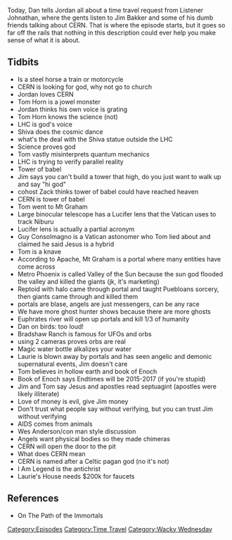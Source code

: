 {{DEFAULTSORT:
    #_EPISODE_0184:Godly Particles and Illiteracy
}}{{Episode
    | title           = Godly Particles and Illiteracy
    | caption         = [https://knowledgefight.libsyn.com/knowledge-fight-godly-particles-and-illiteracy Listen to this episode on Libsyn]
    | episodeNumber   = 184
    | length          = 02:50:47
    | airDate         = July 25, 2018
    | episodeType     = [[:Category:Time Travel|Time Travel]], [[:Category:Wacky Wednesday|Wacky Wednesday]]
    | appearance      = [[Jim Bakker]], [[Tom Horn]], [[cohost Zack]], [[Dr Mose]], [[Chris Putnam]], [[Guy Consolmagno]], [[Laurie Bakker]]
    | oocDrop         = Netflix is fullfilment of prophecy
    | previousEpisode = [[183: February 12-16, 2009]]
    | nextEpisode     = [[185: July 27, 2018]]
}}

{{Stub}}

Today, Dan tells Jordan all about a time travel request from Listener Johnathan, where the gents listen to Jim Bakker and some of his dumb friends talking about CERN. That is where the episode starts, but it goes so far off the rails that nothing in this description could ever help you make sense of what it is about.

==Tidbits==

*Is a steel horse a train or motorcycle
*CERN is looking for god, why not go to church
*Jordan loves CERN
*Tom Horn is a jowel monster
*Jordan thinks his own voice is grating
*Tom Horn knows the science (not)
*LHC is god's voice
*Shiva does the cosmic dance
*what's the deal with the Shiva statue outside the LHC
*Science proves god
*Tom vastly misinterprets quantum mechanics
*LHC is trying to verify parallel reality
*Tower of babel
*Jim says you can't build a tower that high, do you just want to walk up and say "hi god"
*cohost Zack thinks tower of babel could have reached heaven
*CERN is tower of babel
*Tom went to Mt Graham
*Large binocular telescope has a Lucifer lens that the Vatican uses to track Niburu
*Lucifer lens is actually a partial acronym
*Guy Consolmagno is a Vatican astonomer who Tom lied about and claimed he said Jesus is a hybrid
*Tom is a knave
*According to Apache, Mt Graham is a portal where many entities have come across
*Metro Phoenix is called Valley of the Sun because the sun god flooded the valley and killed the giants (jk, it's marketing)
*Reptoid with halo came through portal and taught Puebloans sorcery, then giants came through and killed them
*portals are blase, angels are just messengers, can be any race
*We have more ghost hunter shows because there are more ghosts
*Euphrates river will open up portals and kill 1/3 of humanity
*Dan on birds: too loud!
*Bradshaw Ranch is famous for UFOs and orbs
*using 2 cameras proves orbs are real
*Magic water bottle alkalizes your water
*Laurie is blown away by portals and has seen angelic and demonic supernatural events, Jim doesn't care
*Tom believes in hollow earth and book of Enoch
*Book of Enoch says Endtimes will be 2015-2017 (if you're stupid)
*Jim and Tom say Jesus and apostles read septuagint (apostles were likely illiterate)
*Love of money is evil, give Jim money
*Don't trust what people say without verifying, but you can trust Jim without verifying
*AIDS comes from animals
*Wes Anderson/con man style discussion
*Angels want physical bodies so they made chimeras
*CERN will open the door to the pit
*What does CERN mean
*CERN is named after a Celtic pagan god (no it's not)
*I Am Legend is the antichrist
*Laurie's House needs $200k for faucets

==References==

*On The Path of the Immortals

[[Category:Episodes]]
[[Category:Time Travel]]
[[Category:Wacky Wednesday]]